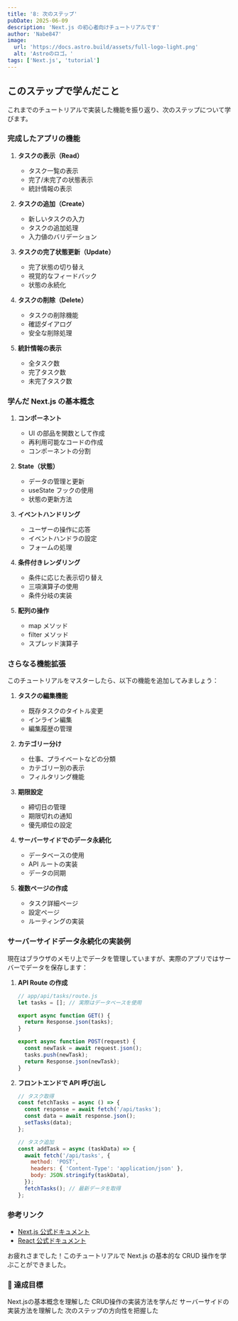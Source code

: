 ```yaml
---
title: '8: 次のステップ'
pubDate: 2025-06-09
description: 'Next.js の初心者向けチュートリアルです'
author: 'Nabe847'
image:
  url: 'https://docs.astro.build/assets/full-logo-light.png'
  alt: 'Astroのロゴ。'
tags: ['Next.js', 'tutorial']
---
```


## このステップで学んだこと

これまでのチュートリアルで実装した機能を振り返り、次のステップについて学びます。

### 完成したアプリの機能

1. **タスクの表示（Read）**
   - タスク一覧の表示
   - 完了/未完了の状態表示
   - 統計情報の表示

2. **タスクの追加（Create）**
   - 新しいタスクの入力
   - タスクの追加処理
   - 入力値のバリデーション

3. **タスクの完了状態更新（Update）**
   - 完了状態の切り替え
   - 視覚的なフィードバック
   - 状態の永続化

4. **タスクの削除（Delete）**
   - タスクの削除機能
   - 確認ダイアログ
   - 安全な削除処理

5. **統計情報の表示**
   - 全タスク数
   - 完了タスク数
   - 未完了タスク数

### 学んだ Next.js の基本概念

1. **コンポーネント**
   - UI の部品を関数として作成
   - 再利用可能なコードの作成
   - コンポーネントの分割

2. **State（状態）**
   - データの管理と更新
   - useState フックの使用
   - 状態の更新方法

3. **イベントハンドリング**
   - ユーザーの操作に応答
   - イベントハンドラの設定
   - フォームの処理

4. **条件付きレンダリング**
   - 条件に応じた表示切り替え
   - 三項演算子の使用
   - 条件分岐の実装

5. **配列の操作**
   - map メソッド
   - filter メソッド
   - スプレッド演算子

### さらなる機能拡張

このチュートリアルをマスターしたら、以下の機能を追加してみましょう：

1. **タスクの編集機能**
   - 既存タスクのタイトル変更
   - インライン編集
   - 編集履歴の管理

2. **カテゴリー分け**
   - 仕事、プライベートなどの分類
   - カテゴリー別の表示
   - フィルタリング機能

3. **期限設定**
   - 締切日の管理
   - 期限切れの通知
   - 優先順位の設定

4. **サーバーサイドでのデータ永続化**
   - データベースの使用
   - API ルートの実装
   - データの同期

5. **複数ページの作成**
   - タスク詳細ページ
   - 設定ページ
   - ルーティングの実装

### サーバーサイドデータ永続化の実装例

現在はブラウザのメモリ上でデータを管理していますが、実際のアプリではサーバーでデータを保存します：

1. **API Route の作成**

   ```javascript
   // app/api/tasks/route.js
   let tasks = []; // 実際はデータベースを使用

   export async function GET() {
     return Response.json(tasks);
   }

   export async function POST(request) {
     const newTask = await request.json();
     tasks.push(newTask);
     return Response.json(newTask);
   }
   ```

2. **フロントエンドで API 呼び出し**

   ```javascript
   // タスク取得
   const fetchTasks = async () => {
     const response = await fetch('/api/tasks');
     const data = await response.json();
     setTasks(data);
   };

   // タスク追加
   const addTask = async (taskData) => {
     await fetch('/api/tasks', {
       method: 'POST',
       headers: { 'Content-Type': 'application/json' },
       body: JSON.stringify(taskData),
     });
     fetchTasks(); // 最新データを取得
   };
   ```

### 参考リンク

- [Next.js 公式ドキュメント](https://nextjs.org/docs)
- [React 公式ドキュメント](https://react.dev/)

お疲れさまでした！このチュートリアルで Next.js の基本的な CRUD 操作を学ぶことができました。

### 🎯 達成目標


<div>
  <ChecklistItem client:load id="step6-point1">
    Next.jsの基本概念を理解した
  </ChecklistItem>
  <ChecklistItem client:load id="step6-point2">
    CRUD操作の実装方法を学んだ
  </ChecklistItem>
  <ChecklistItem client:load id="step6-point3">
    サーバーサイドの実装方法を理解した
  </ChecklistItem>
  <ChecklistItem client:load id="step6-point4">
    次のステップの方向性を把握した
  </ChecklistItem>
</div>
